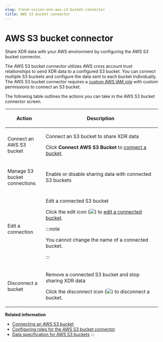 ```yaml
---
slug: trend-vision-one-aws-s3-bucket-connector
title: AWS S3 bucket connector
---
```

# AWS S3 bucket connector

Share XDR data with your AWS environment by configuring the AWS S3 bucket connector.

The AWS S3 bucket connector utilizes AWS cross account trust relationships to send XDR data to a configured S3 bucket. You can connect multiple S3 buckets and configure the data sent to each bucket individually. The AWS S3 bucket connector requires a [custom AWS IAM role](roles-aws-s3-bucket.mdx) with custom permissions to connect an S3 bucket.

The following table outlines the actions you can take in the AWS S3 bucket connector screen.

<table>
<colgroup>
<col style="width: 25%" />
<col style="width: 75%" />
</colgroup>
<thead>
<tr>
<th><p>Action</p></th>
<th><p>Description</p></th>
</tr>
</thead>
<tbody>
<tr>
<td><p>Connect an AWS S3 bucket</p></td>
<td><p>Connect an S3 bucket to share XDR data</p>
<p>Click <strong>Connect AWS S3 Bucket</strong> to <a href="trend-vision-one-connecting-aws-s3-bucket">connect a bucket</a>.</p></td>
</tr>
<tr>
<td><p>Manage S3 bucket connections</p></td>
<td><p>Enable or disable sharing data with connected S3 buckets</p></td>
</tr>
<tr>
<td><p>Edit a connection</p></td>
<td><p>Edit a connected S3 bucket</p>
<p>Click the edit icon (<img src="./images/editIcon=6e8dd682-4c7a-4aaa-8aed-6c50cfa750b2.webp" />) to <a href="trend-vision-one-connecting-aws-s3-bucket">edit a connected bucket</a>.</p>


:::note

<p>You cannot change the name of a connected bucket.</p>


:::

</td>
</tr>
<tr>
<td><p>Disconnect a bucket</p></td>
<td><p>Remove a connected S3 bucket and stop sharing XDR data</p>
<p>Click the disconnect icon (<img src="./images/garbage_can_icon=GUID-11dc859c-fd77-4863-a448-d88c5a1cafd4.webp" />) to disconnect a bucket.</p></td>
</tr>
</tbody>
</table>

**Related information**

- [Connecting an AWS S3 bucket](connecting-aws-s3-bucket.md "Connect to your AWS S3 bucket to start sharing XDR data.")
- [Configuring roles for the AWS S3 bucket connector](roles-aws-s3-bucket.md "Create an S3 bucket and set up a custom role with custom permissions to allow Trend Vision One to connect to your S3 buckets.")
- [Data specification for AWS S3 buckets](data-spec-for-aws-s3-buckets.md "Review the type of data and format shared to your S3 buckets by Third-Party Integration.")
:::
